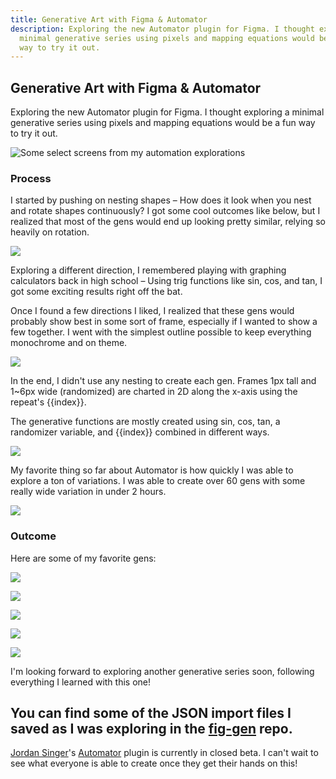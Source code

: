 ```yaml
---
title: Generative Art with Figma & Automator
description: Exploring the new Automator plugin for Figma. I thought exploring a
  minimal generative series using pixels and mapping equations would be a fun
  way to try it out.
---
```


## Generative Art with Figma & Automator

Exploring the new Automator plugin for Figma. I thought exploring a minimal generative series using pixels and mapping equations would be a fun way to try it out.

![Some select screens from my automation explorations](https://res.cloudinary.com/yaminateo/image/upload/w_1000,ar_16:9,c_fill,g_auto,e_sharpen/v1636435580/project/fig-gen/gen-grid_2x_d5gs3h.png)

### Process

I started by pushing on nesting shapes – How does it look when you nest and rotate shapes continuously? I got some cool outcomes like below, but I realized that most of the gens would end up looking pretty similar, relying so heavily on rotation.

![](https://res.cloudinary.com/yaminateo/image/upload/w_1000,ar_16:9,c_fill,g_auto,e_sharpen/v1636439394/project/fig-gen/radial-gen_sw0piw.png)

Exploring a different direction, I remembered playing with graphing calculators back in high school – Using trig functions like sin, cos, and tan, I got some exciting results right off the bat.

Once I found a few directions I liked, I realized that these gens would probably show best in some sort of frame, especially if I wanted to show a few together. I went with the simplest outline possible to keep everything monochrome and on theme.

![](https://res.cloudinary.com/yaminateo/image/upload/c_scale,w_1024/v1636435580/project/fig-gen/gen-21_2x_ljerb8.png)

In the end, I didn't use any nesting to create each gen. Frames 1px tall and 1~6px wide (randomized) are charted in 2D along the x-axis using the repeat's {{index}}.

The generative functions are mostly created using sin, cos, tan, a randomizer variable, and {{index}} combined in different ways.

![](https://res.cloudinary.com/yaminateo/image/upload/v1636435580/project/fig-gen/automator-steps_gapfqw.png)

My favorite thing so far about Automator is how quickly I was able to explore a ton of variations. I was able to create over 60 gens with some really wide variation in under 2 hours.

![](https://res.cloudinary.com/yaminateo/image/upload/v1636439418/project/fig-gen/gen-range_lhw4bg.png)

### Outcome

Here are some of my favorite gens:

![](https://res.cloudinary.com/yaminateo/image/upload/v1636435580/project/fig-gen/gen-11_2x_rb5ufp.png)

![](https://res.cloudinary.com/yaminateo/image/upload/v1636435580/project/fig-gen/gen-36_2x_orrj6q.png)

![](https://res.cloudinary.com/yaminateo/image/upload/v1636435580/project/fig-gen/gen-76_2x_nxhujm.png)

![](https://res.cloudinary.com/yaminateo/image/upload/v1636435580/project/fig-gen/gen-32_2x_au63qk.png)

![](https://res.cloudinary.com/yaminateo/image/upload/v1636435580/project/fig-gen/gen-21_2x_ljerb8.png)

I'm looking forward to exploring another generative series soon, following everything I learned with this one!

## You can find some of the JSON import files I saved as I was exploring in the [fig-gen](https://github.com/iamnbutler/fig-gen) repo.

[Jordan Singer](https://twitter.com/jsngr)'s [Automator](https://automator.design/) plugin is currently in closed beta. I can't wait to see what everyone is able to create once they get their hands on this!
